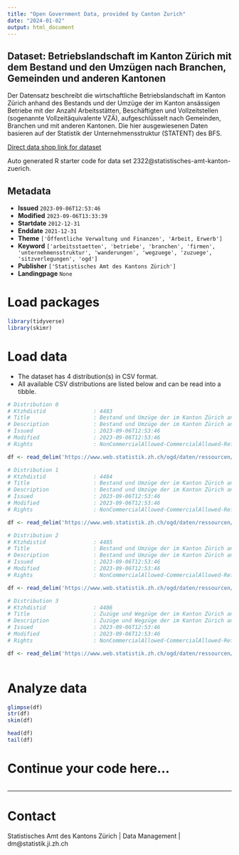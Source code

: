 ```yaml
---
title: "Open Government Data, provided by Canton Zurich"
date: "2024-01-02"
output: html_document
---
```


## Dataset: Betriebslandschaft im Kanton Zürich mit dem Bestand und den Umzügen nach Branchen, Gemeinden und anderen Kantonen

Der Datensatz beschreibt die wirtschaftliche Betriebslandschaft im Kanton Zürich anhand des Bestands und der Umzüge der im Kanton ansässigen Betriebe mit der Anzahl Arbeitsstätten, Beschäftigten und Vollzeitstellen (sogenannte Vollzeitäquivalente VZÄ), aufgeschlüsselt nach Gemeinden, Branchen und mit anderen Kantonen. Die hier ausgewiesenen Daten basieren auf der Statistik der Unternehmensstruktur (STATENT) des BFS.

[Direct data shop link for dataset](https://www.zh.ch/de/politik-staat/statistik-daten/datenkatalog.html#/datasets/2322@statistisches-amt-kanton-zuerich)

Auto generated R starter code for data set 2322@statistisches-amt-kanton-zuerich.

## Metadata

- **Issued** `2023-09-06T12:53:46`
- **Modified** `2023-09-06T13:33:39`
- **Startdate** `2012-12-31`
- **Enddate** `2021-12-31`
- **Theme** `['Öffentliche Verwaltung und Finanzen', 'Arbeit, Erwerb']`
- **Keyword** `['arbeitsstaetten', 'betriebe', 'branchen', 'firmen', 'unternehmensstruktur', 'wanderungen', 'wegzuege', 'zuzuege', 'sitzverlegungen', 'ogd']`
- **Publisher** `['Statistisches Amt des Kantons Zürich']`
- **Landingpage** `None`


# Load packages

```r

library(tidyverse)
library(skimr)

```

# Load data

-   The dataset has 4 distribution(s) in CSV format.
-   All available CSV distributions are listed below and can be read into a tibble.

```r

# Distribution 0
# Ktzhdistid               : 4483
# Title                    : Bestand und Umzüge der im Kanton Zürich ansässigen Betriebe im Total
# Description              : Bestand und Umzüge der im Kanton Zürich ansässigen Betriebe als Anzahl Arbeitsstätten, Beschäftigte und Vollzeitstellen (sogenannte Vollzeitäquivalente VZÄ). Daten, die aus Datenschutzgründen nicht ausgewiesen werden können, sind mit NA gekennzeichnet. Eine Arbeitsstätte entspricht einem Unternehmen (Einzelunternehmen) oder einem Teil eines Unternehmens (Werkstatt, Fabrik usw.), das sich an einem bestimmten Ort befindet. Die hier ausgewiesenen Daten basieren auf der Statistik der Unternehmensstruktur (STATENT) des BFS.
# Issued                   : 2023-09-06T12:53:46
# Modified                 : 2023-09-06T12:53:46
# Rights                   : NonCommercialAllowed-CommercialAllowed-ReferenceNotRequired

df <- read_delim('https://www.web.statistik.zh.ch/ogd/daten/ressourcen/KTZH_00002322_00004483.csv')

# Distribution 1
# Ktzhdistid               : 4484
# Title                    : Bestand und Umzüge der im Kanton Zürich ansässigen Betriebe nach Gemeinden
# Description              : Bestand und Umzüge der im Kanton Zürich ansässigen Betriebe, aufgeschlüsselt nach Gemeinden als Anzahl Arbeitsstätten, Beschäftigte und Vollzeitstellen (sogenannte Vollzeitäquivalente VZÄ). Daten, die aus Datenschutzgründen nicht ausgewiesen werden können, sind mit NA gekennzeichnet. Eine Arbeitsstätte entspricht einem Unternehmen (Einzelunternehmen) oder einem Teil eines Unternehmens (Werkstatt, Fabrik usw.), das sich an einem bestimmten Ort befindet. Die hier ausgewiesenen Daten basieren auf der Statistik der Unternehmensstruktur (STATENT) des BFS.
# Issued                   : 2023-09-06T12:53:46
# Modified                 : 2023-09-06T12:53:46
# Rights                   : NonCommercialAllowed-CommercialAllowed-ReferenceNotRequired

df <- read_delim('https://www.web.statistik.zh.ch/ogd/daten/ressourcen/KTZH_00002322_00004484.csv')

# Distribution 2
# Ktzhdistid               : 4485
# Title                    : Bestand und Umzüge der im Kanton Zürich ansässigen Betriebe nach Branchen
# Description              : Bestand und Umzüge der im Kanton Zürich ansässigen Betriebe, aufgeschlüsselt nach Branchen als Anzahl Arbeitsstätten, Beschäftigte und Vollzeitstellen (sogenannte Vollzeitäquivalente VZÄ). Die Branchen sind mit der Allgemeinen Systematik der Wirtschaftszweige auf der Ebene "Abschnitte"  (NOGA08, Grossbuchstaben) codiert. Daten, die aus Datenschutzgründen nicht ausgewiesen werden können, sind mit NA gekennzeichnet. Eine Arbeitsstätte entspricht einem Unternehmen (Einzelunternehmen) oder einem Teil eines Unternehmens (Werkstatt, Fabrik usw.), das sich an einem bestimmten Ort befindet. Die hier ausgewiesenen Daten basieren auf der Statistik der Unternehmensstruktur (STATENT) des BFS.
# Issued                   : 2023-09-06T12:53:46
# Modified                 : 2023-09-06T12:53:46
# Rights                   : NonCommercialAllowed-CommercialAllowed-ReferenceNotRequired

df <- read_delim('https://www.web.statistik.zh.ch/ogd/daten/ressourcen/KTZH_00002322_00004485.csv')

# Distribution 3
# Ktzhdistid               : 4486
# Title                    : Zuzüge und Wegzüge der im Kanton Zürich ansässigen Betriebe nach Kantonen
# Description              : Zuzüge und Wegzüge der im Kanton Zürich ansässigen Betriebe, aufgeschlüsselt nach Kantonen als Anzahl Arbeitsstätten, Beschäftigte und Vollzeitstellen (sogenannte Vollzeitäquivalente VZÄ). Daten, die aus Datenschutzgründen nicht ausgewiesen werden können, sind mit NA gekennzeichnet. Eine Arbeitsstätte entspricht einem Unternehmen (Einzelunternehmen) oder einem Teil eines Unternehmens (Werkstatt, Fabrik usw.), das sich an einem bestimmten Ort befindet. Die hier ausgewiesenen Daten basieren auf der Statistik der Unternehmensstruktur (STATENT) des BFS.
# Issued                   : 2023-09-06T12:53:46
# Modified                 : 2023-09-06T12:53:46
# Rights                   : NonCommercialAllowed-CommercialAllowed-ReferenceNotRequired

df <- read_delim('https://www.web.statistik.zh.ch/ogd/daten/ressourcen/KTZH_00002322_00004486.csv')



```

# Analyze data

```r

glimpse(df)
str(df)
skim(df)

head(df)
tail(df)

```

# Continue your code here...

```r

```

------------------------------------------------------------------------

# Contact

Statistisches Amt des Kantons Zürich | Data Management | dm@statistik.ji.zh.ch
